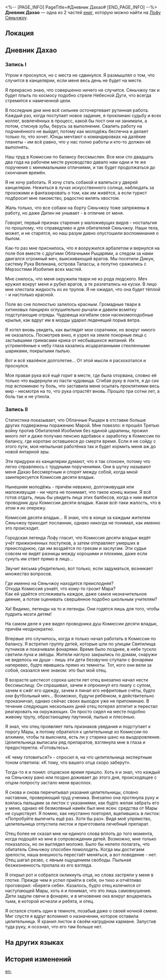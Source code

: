 <%-- [PAGE_INFO]
PageTitle=#Дневник Дахао#
[END_PAGE_INFO] --%>
{{Дополнить}}
{{Книга Инфобокс
|id           = 189
|Название     = 
|Изображение  = Иконка Пергамент Сяньчжоу.png
|Мир          = Лофу Сяньчжоу
|Томов        = 2
|Автор        = <!--нужно добавить-->
|Описание     = Дневник управителя по имени Дахао, служащего в канцелярии Комиссии по балансу при Возвышающем святилище. Здесь чиновник пересказывает истории из своей долгой жизни.
|Том1         = {{tx}}
|Источник1    = {{tx|Отсутствует источник}}
|Том2         = {{tx}}
|Источник2    = {{tx|Отсутствует источник}}
|Персонажи    = 
|Фракции      = 
}}
'''Дневник Дахао''' — одна из 2 частей [[Книги|книг]], которую можно найти на [[Лофу Сяньчжоу]].

==Локация==
{{Отметка карты|<!--название карты-->|<!--id отметки-->}}

==Дневник Дахао==
===Запись I===
{{Размер|32|'''32 октября'''}}

Утром я проснулся, но с места не сдвинулся. Я размышлял о том, что случится в канцелярии, если меня весь день не будет на месте.

Я прекрасно знаю, что совершенно ничего не случится. Сяньчжоу так и будет плыть по космосу подобно стреле Небесной Дуги, что всегда стремится к намеченной цели.

В последние дни мне всё сильнее осточертевает рутинная работа. Каждый раз, когда поступает новое задание, я проклинаю судьбу и всех коллег, вовлечённых в процесс, какой бы пост они ни занимали, а потом, стиснув зубы, берусь за выполнение. Свалить работу на подчинённого не выйдет, потому как молодёжь беспечна и делает только то, что хочет. Юнцы мечтают о командировках на далёкие планеты - им всё равно, что у нас полно работы и кто-то должен её выполнять.

Наш труд в Комиссии по балансу бессмыслен. Все мои сто двадцать два года на рабочем месте руководство давало нам одни и те же поручения с минимальными отличиями, и так будет продолжаться до скончания времён.

Я не хочу работать. Я хочу стать собакой и валяться у дверей канцелярии. Нежиться в лучах искусственного солнца, наблюдать за прохожими и фантазировать о том, как им живётся, а если турист подбросит мне лакомство, радостно вилять хвостом.

Жаль только, что все собаки на борту Сяньчжоу тоже запряжены в работу, но даже Дитин не унывает - в отличие от меня.


{{Размер|32|'''2 ноября'''}}

Говорят, первый признак старения у маложивущих видов - ностальгия по прошлому, что справедливо и для обитателей Сяньчжоу. Наши тела, может, и не старятся, но наш разум давно опустошили воспоминания о былом.

Как-то раз мне приснилось, что я вооружился арбалетом и вернулся на поле боя вместе с другими Облачными Рыцарями, а следом за нами двигался огромный меч, выискивающий врагов. Мы посетили Дикун, систему Рука Великана, острова Талассы, а попутно сражались с Мерзостями Изобилия всех мастей.

Мне снилось, что меня окружили твари не из рода людского. Меч кружил вокруг меня и рубил врагов, а те разлетались на куски. В лицо мне хлестала жидкость из их трупов. Я не ожидал, что она будет тёплой - и настолько красной.

Поле во сне полностью залилось красным. Громадные твари в хитиновых панцирях оглушительно рычали и давили всмятку подступающие отряды. Чудовища изгибали свои насекомоподобные крылья, как вдруг им в морды ударил леденящий порыв ветра.

Я хотел вновь увидеть, как выглядят мои соратники, но вокруг никого не оказалось. Посмотрев вниз, я узрел на земле покорные лица с застывшими гримасами крика от несбывшихся желаний. Их устремлённые к небу глаза казались исцарапанными стеклянными шариками, покрытыми пылью.

Вот и всё хвалёное долголетие... От этой мысли я расхохотался и проснулся.

Моя правая рука всё ещё горит в месте, где была оторвана, словно её только что выдернули из пасти чудовища. Сгибая руку в локте, я до сих пор вспоминаю ту боль, что заставила меня осыпать проклятиями весь мир - несмотря на то, что рука отрастёт вновь. Прошло три сотни лет, а боль так и не утихла.

===Запись II===
{{Размер|32|'''10 ноября'''}}

Статистика показывает, что Облачные Рыцари в отставке больше других подвержены поражению Марой. Мне повезло: я прошёл Третью войну против Обитателей Изобилия без единой царапины, прожил много лет и даже получаю пенсию вдобавок к заработку в Комиссии по балансу, где коротаю оставшееся до смерти время. Если я не сойду с этого пути, моя непыльная работёнка так и будет кормить меня аж до новой янтарной эры.

Эти придурки из канцелярии думают, что я так спокоен, потому что легко справляюсь с трудными поручениями. Они в шутку называют меня Дахао Бессмертным и спорят между собой, когда мной заинтересуется Комиссия десяти владык.

Нынешняя молодёжь - причём неважно, долгоживущая или маложивущая - ни черта не понимает, что такое конец жизни. Я всё готов отдать, лишь бы увидеть лица этих балбесов, когда к ним явится проводник душ Комиссии десяти владык. Какая всё-таки жалость, что в этом я их опережу.

Комиссия десяти владык... Я знаю, что в конце за каждым жителем Сяньчжоу приходит посланник, однако никогда не понимал, как именно это происходит.

Городская легенда Лофу гласит, что Комиссия десяти владык ведёт учёт прижизненных поступков, а затем отправляет умерших в преисподнюю, где им воздаётся по грехам и заслугам. Эти судьи совсем не видят разницы между хорошими и плохими, даже если сунуть им ответ прямо в лицо...

Звучит весьма убедительно, вот только, если задуматься, возникает множество вопросов.

Где именно на Сяньчжоу находится преисподняя?<br />
Откуда Комиссия узнаёт, что кому-то грозит Мара?<br />
Как ей удаётся отслеживать каждое, даже самое незначительное деяние, а потом оценивать свершённое подобно школьным учителям?

Ха! Видимо, легенды на то и легенды. Они годятся лишь для того, чтобы пудрить мозги детям!


{{Размер|32|'''12 ноября'''}}

На самом деле я уже видел проводника душ Комиссии десяти владык, причём неоднократно.

Впервые это случилось, когда я только начал работать в Комиссии по балансу. Я встретил группу детей, которые шли по улицам Святилища путников и покачивали фонарями. Время было позднее, в небе тускло светили луна и звёзды. Жители наглухо закрылись по домам, снаружи не виделось ни души - лишь эти дети беззвучно ступали с фонарями наперевес, будто явившись прямо из темноты. Тот, кого они вели за собой, оказался мне знаком: это был мой отец.

В возрасте шестисот сорока шести лет отец внезапно начал нести бессмыслицу. Он спрашивал, зачем я опрокинул его пиалу с супом, зачем я сжёг его одежду, зачем я пинал его нефритовые счёты, будто они футбольный мяч... Возможно, будучи ребёнком, я действительно проказничал, однако сейчас своих выходок уже не припоминаю. В течение следующих нескольких дней отец потерял аппетит и перестал реагировать на окружающих. Он просто сидел на месте подобно живому трупу, обрастающему паутиной, пылью и плесенью.

Я знал, что отец проявляет пять признаков увядания и подступает к порогу Мары, а потому обратился к целительнице из Комиссии по алхимии, чтобы та выяснила, есть ли у старика шанс на выздоровление. Целительница выписала ряд препаратов, взглянула мне в глаза и предостерегла: «Готовьтесь».

«К чему готовиться?» - спросил я, на что целительница экспертным тоном ответила: «К тому, что вашего отца скоро заберут».

Тогда-то я и понял: отцовское время пришло. Хоть я и знал, что каждый на Сяньчжоу рано или поздно доживает до этого дня, происходящее с отцом попросту застало меня врасплох.

Я снова и снова перечитывал указания целительницы, словно наставник, проверяющий труд ученика. Внезапно она протянула руку и взялась пальцами за листок с указаниями, как будто желая забрать его у меня, однако её безмолвный намёк был мне ясен: средства от Мары не существует. Я помню, как неустанно повторял, вцепившись в листок: «Попробуйте вылечить ещё раз. Хотя бы раз». Видя моё упрямство, целительница отпустила листок и приготовила лечебный препарат.

Отец более не сказал мне ни единого слова вплоть до того момента, когда подошёл ко мне в сопровождении детей. Возможно, мне только показалось, но он выглядел моложе. Было бы нелепо полагать, что обитатель Сяньчжоу способен помолодеть. Когда мы достигаем зрелости, наша внешность перестаёт меняться, а вот поведение - нет. Отец шагал резво, с явным ощущением свободы. Пыльная безжизненность пропала из его взгляда.

Я открыл рот и собрался окликнуть отца, но слова застряли у меня в глотке. Прежде чем я успел прийти в себя, он тихо и отчётливо проговорил: «Береги себя». Казалось, будто отец излечился от наступающей Мары, хоть я и понимал, что это лишь самовнушение. Дети задули свечи в фонарях, и в мгновение ока вокруг воцарилась тьма, в которой исчезли и ребята, и отец.

Я остался стоять один в темноте, позабыв даже о своей ночной смене. Миг спустя я вдруг вспомнил о назначении, которое оставила целительница. Я хранил листок в своём нагрудном кармане. Запустив туда руку, я осознал, что его там больше нет.

==На других языках==
{{На других языках
|en   = Dahao's Diary
|zhs  = 大毫的日记
|zht  = 大毫的日記
|ja   = 大毫の日記
|ko   = 대호의 일기
|es   = Diario de Dahao
|fr   = Journal de Dahao
|ru   = Дневник Дахао
|th   = ไดอารี่ของ Dahao
|vi   = Nhật Ký Của Dahao
|de   = Dahaos Tagebuch
|id   = Diari Dahao
|pt   = Diário de Dahao
}}

==История изменений==
{{История изменений|3.5}}

[[en:]]